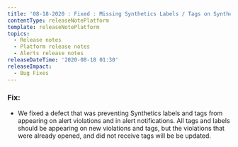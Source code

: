```yaml
---
title: '08-18-2020 : Fixed : Missing Synthetics Labels / Tags on Synthetics Violations'
contentType: releaseNotePlatform
template: releaseNotePlatform
topics:
  - Release notes
  - Platform release notes
  - Alerts release notes
releaseDateTime: '2020-08-18 01:30'
releaseImpact:
  - Bug Fixes
---
```


### Fix:

* We fixed a defect that was preventing Synthetics labels and tags from appearing on alert violations and in alert notifications. All tags and labels should be appearing on new violations and tags, but the violations that were already opened, and did not receive tags will be be updated.
